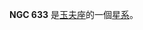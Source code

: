 {{NGCInfoBox|NGCID=NGC 633|發現者=約翰·弗里德里希·威廉·赫歇爾|發現日期=1834年9月1日|其他編號=ESO 297-11,MCG -6-4-56,AM 0134-373|曆元=J2000.0|赤經=1時36分23.3秒
|赤緯=-37°19'15"|星座=玉夫座|星體=星系|星等=12.7|表面亮度=13.1|藍等=13.5}}

'''NGC 633''' 是[[玉夫座|玉夫座]]的一個[[星系|星系]]。

{{NGCReference|633}}
{{Catalogs|NGC=633}}